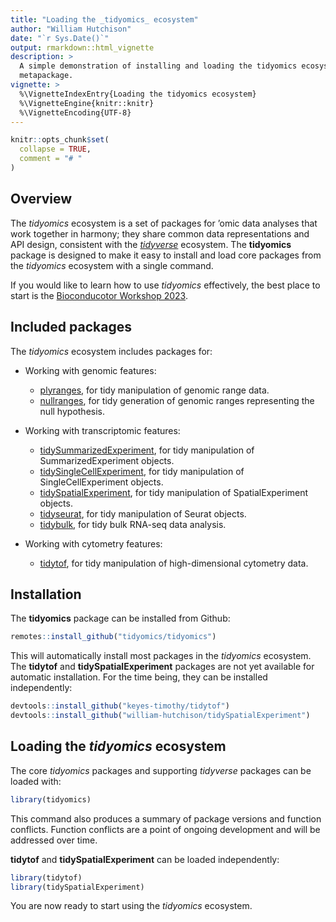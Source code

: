 ```yaml
---
title: "Loading the _tidyomics_ ecosystem"
author: "William Hutchison"
date: "`r Sys.Date()`"
output: rmarkdown::html_vignette
description: > 
  A simple demonstration of installing and loading the tidyomics ecosystem using the tidyomics
  metapackage.
vignette: >
  %\VignetteIndexEntry{Loading the tidyomics ecosystem}
  %\VignetteEngine{knitr::knitr}
  %\VignetteEncoding{UTF-8}
---
```


```r
knitr::opts_chunk$set(
  collapse = TRUE,
  comment = "# "
)
```


## Overview

The _tidyomics_ ecosystem is a set of packages for 'omic data analyses that work together in harmony; they share common data representations and API design, consistent with the [_tidyverse_](https://www.tidyverse.org/) ecosystem. The __tidyomics__ package is designed to make it easy to install and load core packages from the _tidyomics_ ecosystem with a single command.

If you would like to learn how to use _tidyomics_ effectively, the best place to start is the [Bioconducotor Workshop 2023](https://tidyomics.github.io/tidyomicsWorkshopBioc2023/).

## Included packages

The _tidyomics_ ecosystem includes packages for:

*   Working with genomic features:

    * [plyranges](https://github.com/sa-lee/plyranges), for tidy manipulation of genomic range data. 
    * [nullranges](https://github.com/nullranges/nullranges), for tidy generation of genomic ranges representing the null hypothesis.
    
*  Working with transcriptomic features:

    * [tidySummarizedExperiment](https://github.com/stemangiola/tidySummarizedExperiment), for tidy manipulation of SummarizedExperiment objects.
    * [tidySingleCellExperiment](https://github.com/stemangiola/tidySingleCellExperiment), for tidy manipulation of SingleCellExperiment objects.
    * [tidySpatialExperiment](https://github.com/william-hutchison/tidySpatialExperiment), for tidy manipulation of SpatialExperiment objects.
    * [tidyseurat](https://github.com/stemangiola/tidyseurat), for tidy manipulation of Seurat objects.
    * [tidybulk](https://github.com/stemangiola/tidybulk), for tidy bulk RNA-seq data analysis.

*   Working with cytometry features:

    * [tidytof](https://github.com/keyes-timothy/tidytof), for tidy manipulation of high-dimensional cytometry data.

## Installation

The __tidyomics__ package can be installed from Github:

```r
remotes::install_github("tidyomics/tidyomics")
```

This will automatically install most packages in the _tidyomics_ ecosystem. The __tidytof__ and __tidySpatialExperiment__ packages are not yet available for automatic installation. For the time being, they can be installed independently: 

```r
devtools::install_github("keyes-timothy/tidytof")
devtools::install_github("william-hutchison/tidySpatialExperiment")
```

## Loading the _tidyomics_ ecosystem

The core _tidyomics_ packages and supporting _tidyverse_ packages can be loaded with:

```r
library(tidyomics)
```

This command also produces a summary of package versions and function conflicts. Function conflicts are a point of ongoing development and will be addressed over time. 

__tidytof__ and __tidySpatialExperiment__ can be loaded independently:

```r
library(tidytof)
library(tidySpatialExperiment)
```

You are now ready to start using the _tidyomics_ ecosystem.
